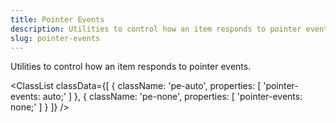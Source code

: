 ```yaml
---
title: Pointer Events
description: Utilities to control how an item responds to pointer events.
slug: pointer-events
---
```



Utilities to control how an item responds to pointer events.

<ClassList
  classData={[
    {
        className: 'pe-auto',
        properties: [
            'pointer-events: auto;'
        ]
    },
    {
        className: 'pe-none',
        properties: [
            'pointer-events: none;'
        ]
    }
  ]}
/>